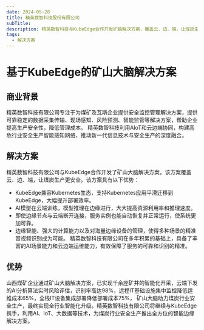 ```yaml
---
date: 2024-05-28
title: 精英数智科技股份有限公司
subTitle:
description: 精英数智科技与KubeEdge合作开发矿脑解决方案，覆盖云、边、端，让煤炭生产更安全。
tags:
  - 解决方案
---
```


# 基于KubeEdge的矿山大脑解决方案

## 商业背景

精英数智科技有限公司专注于为煤矿及瓦斯企业提供安全监控管理解决方案，提供可靠稳定的数据采集传输、现场感知、风险预测、智能监管等解决方案，帮助企业提高生产安全性，降低管理成本。
精英数智科技利用AIoT和云边端协同，构建高危行业安全生产智能感知网络，推动新一代信息技术与安全生产的深度融合。

## 解决方案

精英数智科技有限公司与KubeEdge合作开发了矿山大脑解决方案，该方案覆盖云、边、端，让煤炭生产更安全。该方案具有以下优势：

- KubeEdge兼容Kubernetes生态，支持Kubernetes应用平滑迁移到KubeEdge，大幅提升部署效率。
- AI模型在云端训练，模型推理在边缘进行，大大提高资源利用率和推理速度。
- 即使边缘节点与云端断开连接，服务实例也能自动恢复并正常运行，使系统更加可靠。
- 边缘智能、强大的计算能力以及对海量边缘设备的管理，使得多种场景的精准音视频识别成为可能。
精英数智科技有限公司在多年积累的基础上，具备了丰富的AI场景能力和云边端运维能力，有效保障了服务的可靠和识别的精准。

## 优势

山西煤矿企业通过矿山大脑解决方案，已实现千余座矿井的智能化开采，云端下发的AI分析算法实时风险评估，识别率高达98%，远程IT基础设施集中监控降低运维成本65%，全栈IT设备集成部署降低部署成本75%，
矿山大脑助力煤炭行业安全生产，最终实现全行业智能化升级。精英数智科技有限公司将继续与KubeEdge携手，利用AI、IoT、大数据等技术，为煤炭行业安全生产推出全方位的智能边缘解决方案。